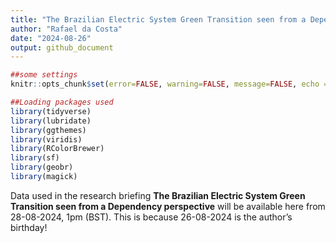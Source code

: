 ```yaml
---
title: "The Brazilian Electric System Green Transition seen from a Dependency perspective"
author: "Rafael da Costa"
date: "2024-08-26"
output: github_document
---
```


```r
##some settings
knitr::opts_chunk$set(error=FALSE, warning=FALSE, message=FALSE, echo = FALSE)
```


```r
##Loading packages used
library(tidyverse) 
library(lubridate) 
library(ggthemes) 
library(viridis) 
library(RColorBrewer) 
library(sf) 
library(geobr) 
library(magick)
```

Data used in the research briefing **The Brazilian Electric System Green Transition seen from a Dependency perspective** will be available here from 28-08-2024, 1pm (BST). This is because 26-08-2024 is the author's birthday!